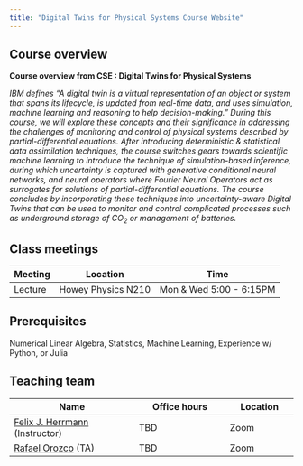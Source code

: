 ```yaml
---
title: "Digital Twins for Physical Systems Course Website"
---
```


## Course overview

**Course overview from CSE : Digital Twins for Physical Systems**

*IBM defines "A digital twin is a virtual representation of an object or system that spans its lifecycle, is updated from real-time data, and uses simulation, machine learning and reasoning to help decision-making." During this course, we will explore these concepts and their significance in addressing the challenges of monitoring and control of physical systems described by partial-differential equations. After introducing deterministic & statistical data assimilation techniques, the course switches gears towards scientific machine learning to introduce the technique of simulation-based inference, during which uncertainty is captured with generative conditional neural networks, and neural operators where Fourier Neural Operators act as surrogates for solutions of partial-differential equations. The course concludes by incorporating these techniques into uncertainty-aware Digital Twins that can be used to monitor and control complicated processes such as underground storage of CO~2~ or management of batteries.*

<!-- Intro to data science and statistical thinking. Learn to explore, visualize,and analyze data to understand natural phenomena, investigate patterns, model outcomes,and make predictions, and do so in a reproducible and shareable manner. Gain experience in data wrangling and munging, exploratory data analysis, predictive modeling, data visualization, and effectively communicating results. Work on problems and case studies inspired by and based on real-world questions and data. The course will focus on the R statistical computing language. -->

## Class meetings

| Meeting | Location | Time                   |
|---------|----------|------------------------|
| Lecture | Howey Physics N210  | Mon & Wed 5:00 - 6:15PM |

## Prerequisites

Numerical Linear Algebra, Statistics, Machine Learning, Experience w/ Python, or Julia

## Teaching team 

| Name                 | Office hours   | Location   |
|----------------------|----------------|------------|
| [Felix J. Herrmann](mailto:felix.herrmann@gatech.edu) (Instructor)    | TBD            | Zoom       |
| [Rafael Orozco](mailto:rorozco@gatech.edu) (TA) | TBD            | Zoom       |


